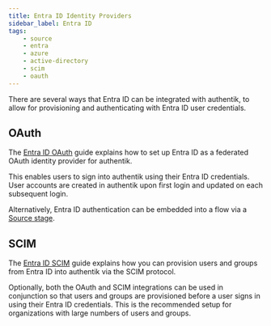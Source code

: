 ```yaml
---
title: Entra ID Identity Providers
sidebar_label: Entra ID
tags:
    - source
    - entra
    - azure
    - active-directory
    - scim
    - oauth
---
```


There are several ways that Entra ID can be integrated with authentik, to allow for provisioning and authenticating with Entra ID user credentials.

## OAuth

The [Entra ID OAuth](./oauth/index.mdx) guide explains how to set up Entra ID as a federated OAuth identity provider for authentik.

This enables users to sign into authentik using their Entra ID credentials. User accounts are created in authentik upon first login and updated on each subsequent login.

Alternatively, Entra ID authentication can be embedded into a flow via a [Source stage](../../../../../add-secure-apps/flows-stages/stages/source).

## SCIM

The [Entra ID SCIM](./scim/index.mdx) guide explains how you can provision users and groups from Entra ID into authentik via the SCIM protocol.

Optionally, both the OAuth and SCIM integrations can be used in conjunction so that users and groups are provisioned before a user signs in using their Entra ID credentials. This is the recommended setup for organizations with large numbers of users and groups.
